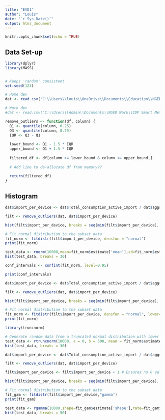 ```yaml
---
title: "EVD1"
author: "Louis"
date: "`r Sys.Date()`"
output: html_document
---
```


```r
knitr::opts_chunk$set(echo = TRUE)
```

## Data Set-up

```r
library(dplyr)
library(MASS)


# Keeps 'random' consistent
set.seed(123)

# Home dev
dat <- read.csv('C:\\Users\\louis\\OneDrive\\Documents\\Education\\NGED\\University Work\\Year 2\\Y2-R-Portfolio\\Data\\all_sm_data.csv')

# Work dev
#dat <- read.csv('C:\\Users\\Admin\\Documents\\NGED Work\\CDP Smart Meter Data\\Data\\all_sm_data.csv')
```

```r
remove_outliers <- function(df, column) {
  Q1 <- quantile(column, 0.25)
  Q3 <- quantile(column, 0.75)
  IQR <- Q3 - Q1
  
  lower_bound <- Q1 - 1.5 * IQR
  upper_bound <- Q1 + 1.5 * IQR
  
  filtered_df <- df[column >= lower_bound & column <= upper_bound,]
  
  # Add line to de-allocate df from memory??
  
  return(filtered_df)
}
```

## Histogram


```r
dat$import_per_device <- dat$Total_consumption_active_import / dat$aggregated_device_count_Active

filt <- remove_outliers(dat, dat$import_per_device)

hist(filt$import_per_device, breaks = seq(min(filt$import_per_device), max(filt$import_per_device), length.out = 30))

# Fit normal distribution to the subset data
fit_norm <- fitdistr(filt$import_per_device, densfun = "normal")
print(fit_norm)

test_data <- rnorm(10000,mean=fit_norm$estimate['mean'],sd=fit_norm$estimate['sd'])
hist(test_data, breaks = 30)
```

```r
conf_intervals <- confint(fit_norm, level=0.95)

print(conf_intervals)
```

```r
dat$import_per_device <- dat$Total_consumption_active_import / dat$aggregated_device_count_Active

filt <- remove_outliers(dat, dat$import_per_device)

hist(filt$import_per_device, breaks = seq(min(filt$import_per_device), max(filt$import_per_device), length.out = 30))

# Fit normal distribution to the subset data
fit_norm <- fitdistr(filt$import_per_device, densfun = "normal", lower=0)
print(fit_norm)

library(truncnorm)

# Generate random data from a truncated normal distribution with lower bound 0
test_data <- rtruncnorm(10000, a = 0, b = 500, mean = fit_norm$estimate[1], sd = fit_norm$estimate[2])
hist(test_data, breaks = 30)
```




```r
dat$import_per_device <- dat$Total_consumption_active_import / dat$aggregated_device_count_Active

filt <- remove_outliers(dat, dat$import_per_device)

filt$import_per_device <- filt$import_per_device + 1 # Ensures no 0 values

hist(filt$import_per_device, breaks = seq(min(filt$import_per_device), max(filt$import_per_device), length.out = 30))

# Fit normal distribution to the subset data
fit_gam <- fitdistr(filt$import_per_device,"gamma")
print(fit_gam)
```

```r
test_data <- rgamma(10000,shape=fit_gam$estimate['shape'],rate=fit_gam$estimate['rate'])
hist(test_data, breaks = 50)
```
